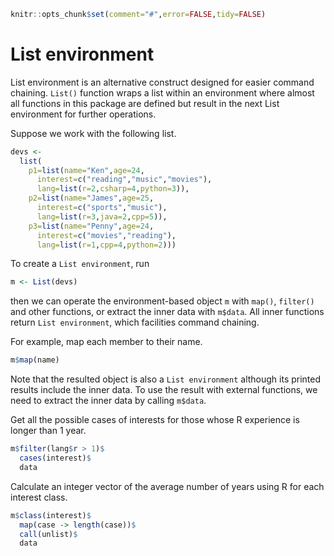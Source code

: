 <!--
%\VignetteEngine{knitr}
%\VignetteIndexEntry{List environment}
-->

```r
knitr::opts_chunk$set(comment="#",error=FALSE,tidy=FALSE)
```

# List environment

List environment is an alternative construct designed for easier command chaining. `List()` function wraps a list within an environment where almost all functions in this package are defined but result in the next List environment for further operations.

Suppose we work with the following list.

```r
devs <- 
  list(
    p1=list(name="Ken",age=24,
      interest=c("reading","music","movies"),
      lang=list(r=2,csharp=4,python=3)),
    p2=list(name="James",age=25,
      interest=c("sports","music"),
      lang=list(r=3,java=2,cpp=5)),
    p3=list(name="Penny",age=24,
      interest=c("movies","reading"),
      lang=list(r=1,cpp=4,python=2)))
```

To create a `List environment`, run

```r
m <- List(devs)
```

then we can operate the environment-based object `m` with `map()`, `filter()` and other functions, or extract the inner data with `m$data`. All inner functions return `List environment`, which facilities command chaining.

For example, map each member to their name.

```r
m$map(name)
```

Note that the resulted object is also a `List environment` although its printed results include the inner data. To use the result with external functions, we need to extract the inner data by calling `m$data`.

Get all the possible cases of interests for those whose R experience is longer than 1 year.

```r
m$filter(lang$r > 1)$
  cases(interest)$
  data
```

Calculate an integer vector of the average number of years using R for each interest class.

```r
m$class(interest)$
  map(case -> length(case))$
  call(unlist)$
  data
```

